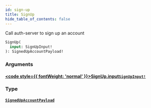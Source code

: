 ```yaml
---
id: sign-up
title: SignUp
hide_table_of_contents: false
---
```








Call auth-server to sign up an account

```graphql
SignUp(
  input: SignUpInput!
): SignedUpAccountPayload!
```


### Arguments

#### [<code style={{ fontWeight: 'normal' }}>SignUp.<b>input</b></code>](#)<Bullet />[`SignUpInput!`](/gql-api/inputs/sign-up-input) <Badge class="secondary" text="non-null"/> <Badge class="secondary" text="input"/>
> 
> 

### Type

#### [`SignedUpAccountPayload`](/gql-api/objects/signed-up-account-payload) <Badge class="secondary" text="object"/>
> 
> 





